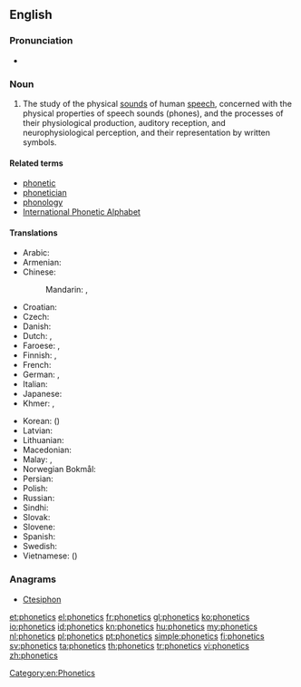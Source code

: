 ==English==
{{wikipedia}}

===Pronunciation===
* {{IPA|/fəˈnɛtɪks/}}

===Noun===
{{en-noun|-}}

# {{context|label=linguistics}} The study of the physical [[sounds]] of human [[speech]], concerned with the physical properties of speech sounds (phones), and the processes of their physiological production, auditory reception, and neurophysiological perception, and their representation by written symbols.

====Related terms====
* [[phonetic]]
* [[phonetician]]
* [[phonology]]
* [[International Phonetic Alphabet]]

====Translations====
{{trans-top|study of speech sounds and their representation by written symbols}}
* Arabic: {{t-|ar|صوتيات|p|tr=ṣawtiyāt}}
* Armenian: {{t-|hy|հնչյունաբանություն|tr=hnčyunabanut'yun}}
* Chinese:
*: Mandarin: {{t|zh|語音學|sc=Hani}}, {{t|zh|语音学|tr=yǔyīnxué|sc=Hani}}
* Croatian: {{t-|hr|fonetika|f}}
* Czech: {{t-|cs|fonetika|f}}
* Danish: {{t+|da|fonetik|c}}
* Dutch: {{t+|nl|fonetiek|f}}, {{t+|nl|klankleer|m|f}}
* Faroese: {{t-|fo|ljóðfrøði|f}}, {{t-|fo|ljóðlæra|f}}
* Finnish: {{t+|fi|fonetiikka}}, {{t+|fi|äänneoppi}}
* French: {{t+|fr|phonétique|f}}
* German: {{t+|de|Phonetik|f}}, {{t-|de|Lautlehre|f}}
* Italian: {{t+|it|fonetica|f}}
* Japanese: {{t-|ja|音声学|tr=おんせいがく, onseigaku|sc=Jpan}}
* Khmer: {{t-|km|សទ្ទិកវិទ្យា|tr=satti’ak vityie|sc=Khmr}}, {{t-|km|សព្ទសញ្ញាវិទ្យា|tr=sap saññaa vityie|sc=Khmr}}
{{trans-mid}}
* Korean: {{t+|ko|음성학|tr=uemseong-hak|sc=Kore}} ({{t+|ko|音聲學|sc=Kore}})
* Latvian: {{t|lv|fonētika|f}}
* Lithuanian: {{t+|lt|fonetika|f|xs=Lithuanian}}
* Macedonian: {{t-|mk|фонетика|f|tr=fonétika}}
* Malay: {{t-|ms|fonetik}}, {{t-|ms|kaji bunyi bahasa}}
* Norwegian Bokmål: {{t-|nb|fonetikk|m}}
* Persian: {{t+|fa|آواشناسی|tr=âvašenâsi|sc=fa-Arab}}
* Polish: {{t-|pl|fonetyka|f}}
* Russian: {{t+|ru|фонетика|f|tr=fonɛ́tika}}
* Sindhi: {{sd-Arab|[[وايوڪيات]]}} {{f}}
* Slovak: {{t-|sk|fonetika|f}}
* Slovene: {{t-|sl|fonetika|f}}
* Spanish: {{t+|es|fonética|f}}
* Swedish: {{t+|sv|fonetik|c}}
* Vietnamese: {{t-|vi|ngư âm học}} ({{t-|vi|語音學}})
{{trans-bottom}}

===Anagrams===
* [[Ctesiphon#English|Ctesiphon]]

[[Category:en:Phonetics]]

[[et:phonetics]]
[[el:phonetics]]
[[fr:phonetics]]
[[gl:phonetics]]
[[ko:phonetics]]
[[io:phonetics]]
[[id:phonetics]]
[[kn:phonetics]]
[[hu:phonetics]]
[[my:phonetics]]
[[nl:phonetics]]
[[pl:phonetics]]
[[pt:phonetics]]
[[simple:phonetics]]
[[fi:phonetics]]
[[sv:phonetics]]
[[ta:phonetics]]
[[th:phonetics]]
[[tr:phonetics]]
[[vi:phonetics]]
[[zh:phonetics]]